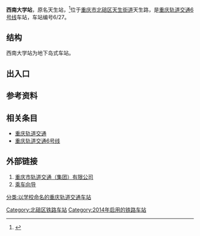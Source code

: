 {{not|西南大学}}
{{Infobox station
|name=西南大学
|eng_name=Southwest University
|former=天生
|linecolour={{重庆轨道交通颜色|6}}
|image=
|caption=
|code={{重庆轨道交通车站编号||6|2|7}}
|country={{PRC}}
|borough=[[重庆市|重庆市]][[北碚区|北碚区]][[天生街道|天生街道]]
|address=天生路
|coordinates={{coord|29.818813|106.419674|display=inline,title}}
|owned=[[重庆市轨道交通（集团）有限公司|重庆市轨道交通（集团）有限公司]]
|operator=[[重庆市轨道交通（集团）有限公司|重庆市轨道交通（集团）有限公司]]
|line={{重庆轨道交通线路名|6|narrow|long}}
|levels=2层
|interchange=
|structure=地下车站
|platform=1座[[岛式站台|岛式站台]]
|tracks=2条
|exits=4个（2个暂未开通）
|opened=2014年9月28日<ref>{{cite web|url=https://weibo.com/2152519810/BoKid5OQl|title=【新站开通】好消息!6号线天生(西南大学)站、九曲河站和1号线石井坡站定于后天(9月28日星期日)开通，附近市民可前往车站乘坐轨道交通列车啦！|date=2014-09-26|access-date=2021-08-27|archive-date=2021-08-26|archive-url=https://web.archive.org/web/20210826014921/https://weibo.com/2152519810/BoKid5OQl|dead-url=no}}</ref>
|services={{Adjacent stations|system=重庆轨道交通
|line1=6|left1=状元碑|right1=北碚
}}
|timetable={{车站首末班时刻|重庆轨道交通|西南大学}}
}}
'''西南大学站'''，原名天生站，<ref>{{cite web|url=https://weibo.com/2152519810/IiyIvdEBr|title=【重庆轨道交通4座车站于12月1日更名】|date=2019-11-30}}</ref>位于[[重庆市|重庆市]][[北碚区|北碚区]][[天生街道|天生街道]]天生路，是[[重庆轨道交通|重庆轨道交通]][[重庆轨道交通6号线|6号线]]车站，车站编号6/27。

== 结构 ==
西南大学站为地下岛式车站。
{{城轨车站结构
|floor1=B1|label1A=站厅|text1A={{重庆轨道交通设施列表|票务|出口|2a=1‒4|无障碍电梯}}
|floor2=B2|label2A=站台|text2A={{重庆轨道交通设施列表|无障碍卫生间|无障碍电梯}}
 |map2A={{PlatformMap|I|system=重庆轨道交通|line=6|next1=状元碑|next2=北碚}}}}

== 出入口 ==
{{重庆轨道交通出口列表|
{{重庆轨道交通出口|1|天生路|{{hlist|[[西南大学|西南大学]]|天生桥小学}}|acc=1}}
{{重庆轨道交通出口|2|||closed=1}}
{{重庆轨道交通出口|3|天生路|{{hlist|[[西南大学|西南大学]]|天生桥小学}}}}
{{重庆轨道交通出口|4|||closed=1}}
}}

== 参考资料 ==
{{reflist}}

== 相关条目 ==
*[[重庆轨道交通|重庆轨道交通]]
*[[重庆轨道交通6号线|重庆轨道交通6号线]]

==外部链接==
#[https://www.cqmetro.cn 重庆市轨道交通（集团）有限公司]{{Wayback|url=https://www.cqmetro.cn/ |date=20210523085253 }}
#[https://www.cqmetro.cn/yyfw/ccxd/default_1.shtml 乘车向导]{{Wayback|url=https://www.cqmetro.cn/yyfw/ccxd/default_1.shtml |date=20210523085318 }}

{{重庆轨道交通6号线}}
[[Category:北碚区铁路车站|Category:北碚区铁路车站]]
[[分类:以学校命名的重庆轨道交通车站|分类:以学校命名的重庆轨道交通车站]]
[[Category:2014年启用的铁路车站|Category:2014年启用的铁路车站]]